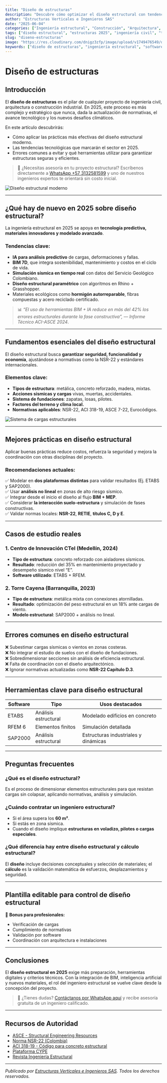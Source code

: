 ```yaml
---
title: "Diseño de estructuras"
description: "Descubre cómo optimizar el diseño estructural con tendencias, errores comunes y mejores prácticas 2025."
author: "Estructuras Verticales e Ingenieros SAS"
date: "2025-06-04"
categories: ["Ingeniería estructural", "Construcción", "Arquitectura", "Tendencias 2025", "Normativas", "Tecnología aplicada", "Proyectos civiles", "Montaje estructural"]
tags: ["diseño estructural", "estructuras 2025", "ingeniería civil", "tendencias construcción", "errores estructurales", "normas NSR", "software ingeniería", "casos reales", "consultoría estructural", "análisis estructural"]
slug: "diseno-estructuras"
image: "https://res.cloudinary.com/dnigz3zfp/image/upload/v1749476549/dise%C3%B1o_de_estructuras_hnubyo.webp"
keywords: ["diseño de estructuras", "ingeniería estructural", "software de análisis estructural", "errores en estructuras", "normas NSR", "estructuras metálicas", "concreto reforzado", "modelado estructural", "BIM ingeniería", "casos reales diseño estructural", "tendencias ingeniería 2025", "estructura segura", "fallas estructurales comunes", "optimización diseño estructural", "estructuras sismo resistentes"]
---
```


# Diseño de estructuras

## Introducción

El **diseño de estructuras** es el pilar de cualquier proyecto de ingeniería civil, arquitectura o construcción industrial. En 2025, este proceso es más complejo y estratégico que nunca, dada la actualización de normativas, el avance tecnológico y los nuevos desafíos climáticos.

En este artículo descubrirás:
- Cómo aplicar las prácticas más efectivas del diseño estructural moderno.
- Las tendencias tecnológicas que marcarán el sector en 2025.
- Errores comunes a evitar y qué herramientas utilizar para garantizar estructuras seguras y eficientes.

> 📲 ¿Necesitas asesoría en tu proyecto estructural? Escríbenos directamente a [WhatsApp +57 3132581599](https://wa.me/573132581599) y uno de nuestros ingenieros expertos te orientará sin costo inicial.

![Diseño estructural moderno](https://res.cloudinary.com/dnigz3zfp/image/upload/v1749476549/dise%C3%B1o_de_estructuras_hnubyo.webp "Representación gráfica del diseño estructural con software especializado")

---

## ¿Qué hay de nuevo en 2025 sobre diseño estructural?

La ingeniería estructural en 2025 se apoya en **tecnología predictiva, materiales innovadores y modelado avanzado**.

### Tendencias clave:

- **IA para análisis predictivo** de cargas, deformaciones y fallas.
- **BIM 7D**, que integra sostenibilidad, mantenimiento y costos en el ciclo de vida.
- **Simulación sísmica en tiempo real** con datos del Servicio Geológico Colombiano.
- **Diseño estructural paramétrico** con algoritmos en Rhino + Grasshopper.
- Materiales ecológicos como **hormigón autorreparable**, fibras compuestas y acero reciclado certificado.

> 📊 *“El uso de herramientas BIM + IA reduce en más del 42% los errores estructurales durante la fase constructiva”,* — *Informe Técnico ACI-ASCE 2024*.

---

## Fundamentos esenciales del diseño estructural

El diseño estructural busca **garantizar seguridad, funcionalidad y economía**, ajustándose a normativas como la NSR-22 y estándares internacionales.

### Elementos clave:

- **Tipos de estructura**: metálica, concreto reforzado, madera, mixtas.
- **Acciones sísmicas y cargas** vivas, muertas, accidentales.
- **Sistema de fundaciones**: zapatas, losas, pilotes.
- **Factores del terreno y clima local.**
- **Normativas aplicables**: NSR-22, ACI 318-19, ASCE 7-22, Eurocódigos.

![Sistema de cargas estructurales](https://res.cloudinary.com/dnigz3zfp/image/upload/v1749305128/infografia_montaje_estructural_kossca.webp "Sistema estructural simplificado para análisis sísmico y de cargas")

---

## Mejores prácticas en diseño estructural

Aplicar buenas prácticas reduce costos, refuerza la seguridad y mejora la coordinación con otras disciplinas del proyecto.

### Recomendaciones actuales:

✅ Modelar en **dos plataformas distintas** para validar resultados (Ej. ETABS y SAP2000).  
✅ Usar **análisis no lineal** en zonas de alto riesgo sísmico.  
✅ Integrar desde el inicio el diseño al flujo **BIM + MEP**.  
✅ Considerar **la interacción suelo-estructura** y simulación de fases constructivas.  
✅ Validar normas locales: **NSR-22**, **RETIE**, **títulos C, D y E**.

---

## Casos de estudio reales

### 1. Centro de Innovación CTeI (Medellín, 2024)

- **Tipo de estructura**: concreto reforzado con aisladores sísmicos.  
- **Resultado**: reducción del 35% en mantenimiento proyectado y desempeño sísmico nivel “E”.  
- **Software utilizado**: ETABS + RFEM.

### 2. Torre Cayena (Barranquilla, 2023)

- **Tipo de estructura**: metálica mixta con conexiones atornilladas.  
- **Resultado**: optimización del peso estructural en un 18% ante cargas de viento.  
- **Modelo estructural**: SAP2000 + análisis no lineal.

---

## Errores comunes en diseño estructural

❌ Subestimar cargas sísmicas o vientos en zonas costeras.  
❌ No integrar el estudio de suelos con el diseño de fundaciones.  
❌ Sobredimensionar secciones sin análisis de eficiencia estructural.  
❌ Falta de coordinación con el diseño arquitectónico.  
❌ Ignorar normativas actualizadas como **NSR-22 Capítulo D.3**.


---

## Herramientas clave para diseño estructural

<div className="overflow-x-auto border rounded-xl shadow-md my-4">
  <table className="min-w-full text-sm text-left bg-white">
    <thead className="bg-gray-100">
      <tr>
        <th className="px-4 py-2 font-semibold">Software</th>
        <th className="px-4 py-2 font-semibold">Tipo</th>
        <th className="px-4 py-2 font-semibold">Usos destacados</th>
      </tr>
    </thead>
    <tbody>
      <tr>
        <td className="px-4 py-2">ETABS</td>
        <td className="px-4 py-2">Análisis estructural</td>
        <td className="px-4 py-2">Modelado edificios en concreto</td>
      </tr>
      <tr className="bg-gray-50">
        <td className="px-4 py-2">RFEM 6</td>
        <td className="px-4 py-2">Elementos finitos</td>
        <td className="px-4 py-2">Simulación detallada</td>
      </tr>
      <tr>
        <td className="px-4 py-2">SAP2000</td>
        <td className="px-4 py-2">Análisis estructural</td>
        <td className="px-4 py-2">Estructuras industriales y dinámicas</td>
      </tr>
    </tbody>
  </table>
</div>

---

## Preguntas frecuentes

### ¿Qué es el diseño estructural?

Es el proceso de dimensionar elementos estructurales para que resistan cargas sin colapsar, aplicando normativas, análisis y simulación.

### ¿Cuándo contratar un ingeniero estructural?

- Si el área supera los **60 m²**.
- Si estás en zona sísmica.
- Cuando el diseño implique **estructuras en voladizo, pilotes o cargas especiales**.

### ¿Qué diferencia hay entre diseño estructural y cálculo estructural?

El **diseño** incluye decisiones conceptuales y selección de materiales; el **cálculo** es la validación matemática de esfuerzos, desplazamientos y seguridad.

---

## Plantilla editable para control de diseño estructural

🎁 **Bonus para profesionales:**  

- Verificación de cargas
- Cumplimiento de normativas
- Validación por software
- Coordinación con arquitectura e instalaciones

---

## Conclusiones

El **diseño estructural en 2025** exige más preparación, herramientas digitales y criterios técnicos. Con la integración de BIM, inteligencia artificial y nuevos materiales, el rol del ingeniero estructural se vuelve clave desde la concepción del proyecto.

> 📲 ¿Tienes dudas? [Contáctanos por WhatsApp aquí](https://wa.me/573132581599) y recibe asesoría gratuita de un ingeniero calificado.

---

## Recursos de Autoridad

- [ASCE - Structural Engineering Resources](https://www.asce.org/structural-engineering)  
- [Norma NSR-22 (Colombia)](https://www.minvivienda.gov.co/)  
- [ACI 318-19 - Código para concreto estructural](https://www.concrete.org/)  
- [Plataforma CYPE](https://www.cype.com/)  
- [Revista Ingeniería Estructural](https://www.ijsciences.com/)

---

*Publicado por [Estructuras Verticales e Ingenieros SAS](https://estructurasverticales.com). Todos los derechos reservados.*

